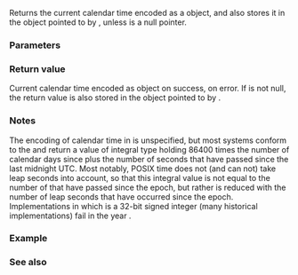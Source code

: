 {{cpp/title|time}}
{{cpp/chrono/c/navbar}}
{{ddcl|header=ctime|
std::time_t time( std::time_t* arg );
}}

Returns the current calendar time encoded as a {{lc|std::time_t}} object, and also stores it in the object pointed to by {{c|arg}}, unless {{c|arg}} is a null pointer.

===Parameters===
{{par begin}}
{{par|arg|pointer to a {{lc|std::time_t}} object to store the time, or a null pointer}}
{{par end}}

===Return value===
Current calendar time encoded as {{lc|std::time_t}} object on success, {{c|(std::time_t)(-1)}} on error. If {{c|arg}} is not null, the return value is also stored in the object pointed to by {{c|arg}}.

===Notes===
The encoding of calendar time in {{lc|std::time_t}} is unspecified, but most systems conform to the {{posix|time||POSIX specification}} and return a value of integral type holding 86400 times the number of calendar days since {{posix/core|basedefs/V1_chap04.html#tag_04_16 the Epoch}} plus the number of seconds that have passed since the last midnight UTC. Most notably, POSIX time does not (and can not) take leap seconds into account, so that this integral value is not equal to the number of {{enwiki|SI base unit#Definitions|S.I. seconds}} that have passed since the epoch, but rather is reduced with the number of leap seconds that have occurred since the epoch. Implementations in which {{lc|std::time_t}} is a 32-bit signed integer (many historical implementations) fail in the year {{enwiki|Year 2038 problem|2038}}.

===Example===
{{example
|code=
#include &lt;ctime&gt;
#include &lt;iostream&gt;

int main()
{
    std::time_t result = std::time(nullptr);
    std::cout &lt;&lt; std::asctime(std::localtime(&amp;result))
              &lt;&lt; result &lt;&lt; " seconds since the Epoch\n";
}
|p=true
|output=
Wed Sep 21 10:27:52 2011
1316615272 seconds since the Epoch
}}

===See also===
{{dsc begin}}
{{dsc inc|cpp/chrono/c/dsc timespec_get}}
{{dsc inc|cpp/chrono/c/dsc localtime}}
{{dsc inc|cpp/chrono/c/dsc gmtime}}
{{dsc inc|cpp/chrono/dsc system_clock}}
{{dsc see c|c/chrono/time}}
{{dsc end}}

{{langlinks|de|es|fr|it|ja|pt|ru|tr|zh}}